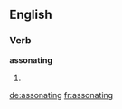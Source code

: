 ==English==

===Verb===
'''assonating'''

# {{present participle of|[[assonate]]}}

[[de:assonating]]
[[fr:assonating]]
